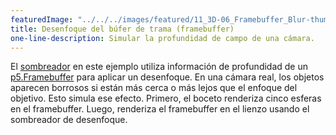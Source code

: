 ---
featuredImage: "../../../images/featured/11_3D-06_Framebuffer_Blur-thumbnail.png"
title: Desenfoque del búfer de trama (framebuffer)
one-line-description: Simular la profundidad de campo de una cámara.
---

El <a href="https://www.khronos.org/opengl/wiki/Shader" target="_blank">sombreador</a> en este ejemplo utiliza información 
de profundidad de un <a href="https://p5js.org/reference/#/p5.Framebuffer" target="_blank">p5.Framebuffer</a> para aplicar un 
desenfoque. En una cámara real, los objetos aparecen borrosos si están más cerca o más lejos que el enfoque del objetivo. 
Esto simula ese efecto. Primero, el boceto renderiza cinco esferas en el framebuffer. Luego, renderiza el framebuffer en el 
lienzo usando el sombreador de desenfoque.